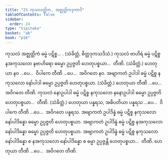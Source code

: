 ```yaml
---
title: "23 ကုသလတ္တိက, အဇ္ဈတ္တိကဒုကာဒိ"
tableOfContents: false
sidebar:
  order: 24
type: "tipitaka"
basket: "ab"
book: "p16"
---
```



<DynamicBreadcrumb />

<Division number="43" book="p16" e="ch" v="40" p="261">

<Paragraph number="121" book="p16">
ကုသလံ အဇ္ဈတ္တိကံ ဓမ္မံ ပဋိစ္စ… . (သံခိတ္တံ, စိတ္တဒုကသဒိသံ.)
</Paragraph>

<Paragraph number="122" book="p16">
ကုသလံ ဗာဟိရံ ဓမ္မံ ပဋိစ္စ နအကုသလော နဗာဟိရော ဓမ္မော ဥပ္ပဇ္ဇတိ ဟေတုပစ္စယာ…  တီဏိ. (သံခိတ္တံ.)
</Paragraph>

<Paragraph number="123" book="p16">
ဟေတုယာ နဝ …ပေ…  ဝိပါကေ တီဏိ …ပေ…  အဝိဂတေ နဝ.
</Paragraph>

</Division>
<Division number="44" book="p16" e="ch" v="40" p="261">

<Paragraph number="124" book="p16">
အဗျာကတံ ဥပါဒါ ဓမ္မံ ပဋိစ္စ နကုသလော နော်ပါဒါ ဓမ္မော ဥပ္ပဇ္ဇတိ ဟေတုပစ္စယာ. (သံခိတ္တံ.) ဟေတုယာ တီဏိ …ပေ…  အဝိဂတေ တီဏိ.
</Paragraph>

<Paragraph number="125" book="p16">
ကုသလံ နောဥပါဒါ ဓမ္မံ ပဋိစ္စ နကုသလော နနောဥပါဒါ ဓမ္မော ဥပ္ပဇ္ဇတိ ဟေတုပစ္စယာ…  တီဏိ. (သံခိတ္တံ.) ဟေတုယာ ပန္နရသ, အဓိပတိယာ ပန္နရသ …ပေ…  ဝိပါကေ တီဏိ …ပေ…  အဝိဂတေ ပန္နရသ.
</Paragraph>

</Division>
<Division number="45" book="p16" e="ch" v="40" p="261">

<Paragraph number="126" book="p16">
အဗျာကတံ ဥပါဒိန္နံ ဓမ္မံ ပဋိစ္စ နကုသလော နော်ပါဒိန္နော ဓမ္မော ဥပ္ပဇ္ဇတိ ဟေတုပစ္စယာ. အဗျာကတံ ဥပါဒိန္နံ ဓမ္မံ ပဋိစ္စ နအကုသလော နော်ပါဒိန္နော ဓမ္မော ဥပ္ပဇ္ဇတိ ဟေတုပစ္စယာ. အဗျာကတံ ဥပါဒိန္နံ ဓမ္မံ ပဋိစ္စ နကုသလော နော်ပါဒိန္နော စ နအကုသလော နော်ပါဒိန္နော စ ဓမ္မာ ဥပ္ပဇ္ဇန္တိ ဟေတုပစ္စယာ…  တီဏိ.
</Paragraph>

<Paragraph number="127" book="p16">
ဟေတုယာ တီဏိ …ပေ…  အဝိဂတေ တီဏိ.
</Paragraph>
</Division>